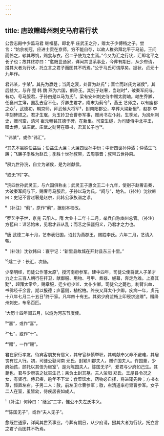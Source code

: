 ```yaml
---
---
---
```

title: 唐故赠绛州刺史马府君行状
---







公尝志殿中少监马君 继祖墓，即北平 庄武王之孙，赠太子少傅畅之子。尝言：“始余初冠，应进士贡在京师，穷不能自存，以故人稚弟拜北平于马前。王问而怜之，轸其寒饥，赐食与衣，召二子使为之主焉。”今又为汇之行状，汇即北平之长子也；故其终亦曰：“愈既世通家，详闻其世系事业，今葬有期日，从少府请，掇其大者为行状，托立言之君子而图其不朽焉。”公于马氏可谓厚矣。据状，贞元十九年作。

君讳某，字某¹。其先为嬴姓；当周之衰，处晋为赵氏²；晋亡而赵氏为诸侯³，其后益大，与齐 楚 韩 魏 燕为六国，俱称王。其别子赵奢，当赵时⁴，破秦军阏与，有功，号马服君，子孙由是以马为氏⁵。梁有安州刺史侍中赠太尉岫。岫生乔卿，任襄州主簿，国乱去官不仕。乔卿生君才，隋末为蓟令⁶，燕王 艺师之，以有幽都之众⁷，武德初，朝京师，拜武候大将军⁸，封南阳郡公，卒葬大梁新里⁹，赵郡 李华刻碑颂之。君才生珉，为玉钤卫仓曹参军事，赠尚书左仆射。生季龙，为岚州刺史，赠司空，清河 崔元翰铭其德于碑，在新里。司空生燧，为司徒侍中北平王，赠太傅，谥庄武。庄武之勋劳在策书，君其长子也¹⁰。

¹“讳某”，或作“讳汇”。

²其先本嬴姓伯益后；伯益生大廉；大廉四世孙中衍；中衍四世孙仲潏；仲潏生飞廉；飞廉子季胜为赵氏；季胜十世孙叔带，去周事晋；叔带五世孙夙。

³夙九世孙浣，自立为诸侯，是为赵献侯。

⁴或无“时”字。

⁵浣四世孙武灵王，与六国俱称主；武灵王子惠文王二十九年，使别子赵奢击秦，大破秦军阏与下，赐奢号马服君，子孙以马为氏。“阏与”，地名。〔补注〕沈钦韩曰：史记不言赵奢是赵宗，此韩公承族谱之谬。

⁶〔补注〕“蓟”，原作“葪”，据别本校改。

⁷罗艺字子世，京兆 云阳人。隋 大业十二年十二月，举兵自称幽州总管。〔补注〕方苞曰：详艺始末，见君才非从乱；而艺之保疆归义，乃君才之力也。

⁸唐 武德二年十月，艺奉表归国，诏封为燕郡王，赐姓李氏。六年二月，艺请入朝。

⁹〔补注〕沈钦韩曰：寰宇记：“新里县故城在开封县东三十里。”

¹⁰燧二子：长汇，次畅。

少举明经，司徒公作藩太原¹，授河南府参军。建中四年，司徒公使将武人子弟才力之士三百人朝行在扞卫，献御服、用物、弓甲、煮器、幄幕，奔走危难。上嘉其勤²，超拜太常丞，赐章服，迁少府少监、太仆少卿。司徒公之薨也，刺臂出血，书佛经千余言，期以报德；庐墓侧，植松柏。终丧又拜太仆少卿。疾病一年，贞元十八年七月二十五日³终于家。凡年四十有五。其弟少府监畅上印绶求追赠⁴。赠绛州刺史，布帛百匹。

¹大历十四年闰五月，以燧为河东节度使。

²“嘉”，或作“喜”。

³“七”，或作“十”。

⁴“赠”，一作“赐”。

君在家行孝友，待宾客朋友有信义，其守官恭慎举职，其朝献奉父命不避难，其居丧有过人行。初，司徒公娶河南 元氏，封颍川郡夫人，赠许国夫人。许国薨，少府始孩，顾托以其侄为继室¹，是为陈国夫人。陈国无子²，爱君与少府如己生。其薨也，君与少府丧之犹实生己；亲负土封其墓。夫人荥阳 郑氏，王屋县令况之女，有贤行。侍君疾，逾年不下堂；食菜饮水，药物必自择，将进辄先尝；方书本草，恒置左右。子男二人：赦，前左卫仓曹参军；敭，右清道率府胄曹参军。女子二人在室，虽皆幼，侍疾居丧如成人。

¹〔补注〕何焯曰：“继室”二字，惟公不失左氏本义。

²“陈国无子”，或作“夫人无子”。

愈既世通家，详闻其世系事业。今葬有期日，从少府请，掇其大者为行状，托立言之君子而图其不朽焉。